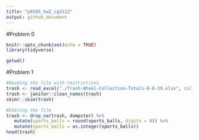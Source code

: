 ```yaml
---
title: "p8105_hw2_cg3112"
output: github_document
---
```

#Problem 0
```r
knitr::opts_chunk$set(echo = TRUE)
library(tidyverse)

getwd()
```

#Problem 1
```r
#Reading the file with restrictions
trash <- read_excel("./Trash-Wheel-Collection-Totals-8-6-19.xlsx", col_types = NULL, range = "A2:N408")
trash <- janitor::clean_names(trash)
skimr::skim(trash)

#Editing the file
trash <- drop_na(trash, dumpster) %>%
   mutate(sports_balls = round(sports_balls, digits = 0)) %>%
   mutate(sports_balls = as.integer(sports_balls))
head(trash)

```

